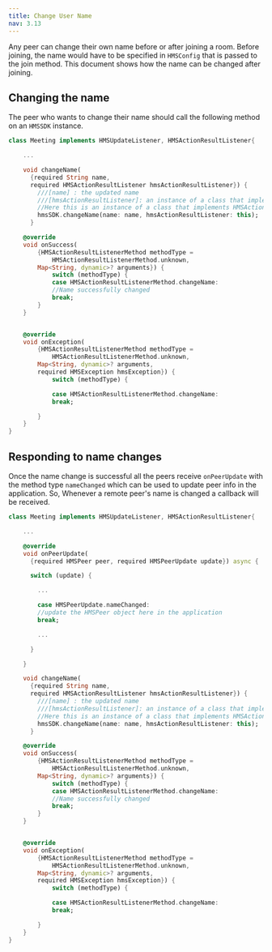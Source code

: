 ---
title: Change User Name
nav: 3.13
---

Any peer can change their own name before or after joining a room. Before joining, the name would have to be specified in `HMSConfig` that is passed to the join method. This document shows how the name can be changed after joining.

## Changing the name

The peer who wants to change their name should call the following method on an `HMSSDK` instance.

```dart
class Meeting implements HMSUpdateListener, HMSActionResultListener{

    ...

    void changeName(
      {required String name,
      required HMSActionResultListener hmsActionResultListener}) {
        ///[name] : the updated name
        ///[hmsActionResultListener]: an instance of a class that implements HMSActionResultListener
        //Here this is an instance of a class that implements HMSActionResultListener i.e. Meeting
        hmsSDK.changeName(name: name, hmsActionResultListener: this);
      }

    @override
    void onSuccess(
        {HMSActionResultListenerMethod methodType =
            HMSActionResultListenerMethod.unknown,
        Map<String, dynamic>? arguments}) {
            switch (methodType) {
            case HMSActionResultListenerMethod.changeName:
            //Name successfully changed
            break;  
        }        
    }


    @override
    void onException(
        {HMSActionResultListenerMethod methodType =
            HMSActionResultListenerMethod.unknown,
        Map<String, dynamic>? arguments,
        required HMSException hmsException}) {
            switch (methodType) {

            case HMSActionResultListenerMethod.changeName:
            break;

        }
    }
}
```

## Responding to name changes

Once the name change is successful all the peers receive `onPeerUpdate` with the method type `nameChanged` which can be used to update peer info in the application.
So, Whenever a remote peer's name is changed a callback will be received.

```dart 
class Meeting implements HMSUpdateListener, HMSActionResultListener{

    ...

    @override
    void onPeerUpdate(
      {required HMSPeer peer, required HMSPeerUpdate update}) async {

      switch (update) {

        ...

        case HMSPeerUpdate.nameChanged:
        //update the HMSPeer object here in the application
        break;

        ...

      }

    }

    void changeName(
      {required String name,
      required HMSActionResultListener hmsActionResultListener}) {
        ///[name] : the updated name
        ///[hmsActionResultListener]: an instance of a class that implements HMSActionResultListener
        //Here this is an instance of a class that implements HMSActionResultListener i.e. Meeting
        hmsSDK.changeName(name: name, hmsActionResultListener: this);
      }

    @override
    void onSuccess(
        {HMSActionResultListenerMethod methodType =
            HMSActionResultListenerMethod.unknown,
        Map<String, dynamic>? arguments}) {
            switch (methodType) {
            case HMSActionResultListenerMethod.changeName:
            //Name successfully changed
            break;  
        }        
    }


    @override
    void onException(
        {HMSActionResultListenerMethod methodType =
            HMSActionResultListenerMethod.unknown,
        Map<String, dynamic>? arguments,
        required HMSException hmsException}) {
            switch (methodType) {

            case HMSActionResultListenerMethod.changeName:
            break;

        }
    }
}
```
